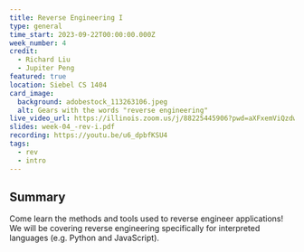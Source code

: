 ```yaml
---
title: Reverse Engineering I
type: general
time_start: 2023-09-22T00:00:00.000Z
week_number: 4
credit:
  - Richard Liu
  - Jupiter Peng
featured: true
location: Siebel CS 1404
card_image:
  background: adobestock_113263106.jpeg
  alt: Gears with the words "reverse engineering"
live_video_url: https://illinois.zoom.us/j/88225445906?pwd=aXFxemViQzdwZjg4VzllTkp5S2JLdz09
slides: week-04_-rev-i.pdf
recording: https://youtu.be/u6_dpbfKSU4
tags:
  - rev
  - intro
---
```

## Summary

Come learn the methods and tools used to reverse engineer applications! We will be covering reverse engineering specifically for interpreted languages (e.g. Python and JavaScript).